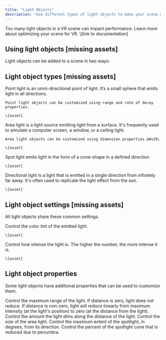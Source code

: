 ```yaml
---
title: "Light Objects"
description: "Use different types of light objects to make your scene more realistic and engaging. "
---
```


<Info>
  Too many light objects in a VR scene can impact performance. Learn more about optimizing your scene for VR. \[link to documentation]
</Info>

## Using light objects \[missing assets]

<AccordionGroup>
  <Accordion title="Adding light objects to a scene" defaultOpen={false}>
    Light objects can be added to a scene in two ways:
  </Accordion>

  <Accordion title="Making lights 'look at' an object" defaultOpen={false}>

  </Accordion>
</AccordionGroup>

## Light object types \[missing assets]

<AccordionGroup>
  <Accordion title="Point light" defaultOpen={false}>
    Point light is an omni-directional point of light. It’s a small sphere that emits light in all directions.

    Point light objects can be customized using range and rate of decay properties.

    \[asset]
  </Accordion>

  <Accordion title="Area light" defaultOpen={false}>
    Area light is a light source emitting light from a surface. It's frequently used to simulate a computer screen, a window, or a ceiling light.

    Area light objects can be customized using dimension properties.&#x20;

    \[asset]
  </Accordion>

  <Accordion title="Spot light" defaultOpen={false}>
    Spot light emits light in the form of a cone-shape in a defined direction.

    \[asset]
  </Accordion>

  <Accordion title="Directional light" defaultOpen={false}>
    Directional light is a light that is emitted in a single direction from infinitely far away. It's often used to replicate the light effect from the sun.

    \[asset]
  </Accordion>
</AccordionGroup>

## Light object settings \[missing assets]

All light objects share these common settings.

<AccordionGroup>
  <Accordion title="Color" defaultOpen={false}>
    Control the color tint of the emitted light.

    \[asset]
  </Accordion>

  <Accordion title="Intensity" defaultOpen={false}>
    Control how intense the light is. The higher the number, the more intense it is.

    \[asset]
  </Accordion>
</AccordionGroup>

## Light object properties

Some light objects have additional properties that can be used to customize them.

<AccordionGroup>
  <Accordion title="Range" defaultOpen={false}>
    Control the maximum range of the light. If distance is zero, light does not reduce. If distance is non-zero, light will reduce linearly from maximum intensity (at the light's position) to zero (at the distance from the light).
  </Accordion>

  <Accordion title="Rate of decay" defaultOpen={false}>
    Control the amount the light dims along the distance of the light.
  </Accordion>

  <Accordion title="Dimension" defaultOpen={false}>
    Control the size of the area light.
  </Accordion>

  <Accordion title="Angle" defaultOpen={false}>
    Control the maximum extent of the spotlight, in degrees, from its direction.
  </Accordion>

  <Accordion title="Softness" defaultOpen={false}>
    Control the percent of the spotlight cone that is reduced due to penumbra.
  </Accordion>
</AccordionGroup>